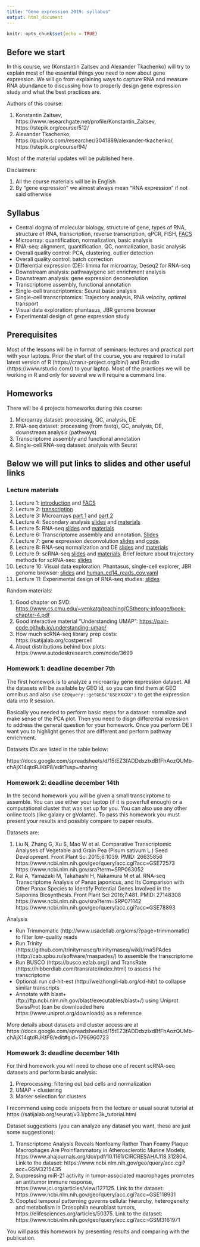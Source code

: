```yaml
---
title: "Gene expression 2019: syllabus"
output: html_document
---
```


```r
knitr::opts_chunk$set(echo = TRUE)
```

## Before we start

In this course, we (Konstantin Zaitsev and Alexander Tkachenko) will try to explain most of the essential things you need to now about gene expression. We will go from explaining ways to capture RNA and measure RNA abundance to discussing how to properly design gene expression study and what the best practices are.

Authors of this course:

1. Konstantin Zaitsev, https://www.researchgate.net/profile/Konstantin_Zaitsev, https://stepik.org/course/512/
2. Alexander Tkachenko, https://publons.com/researcher/3041889/alexander-tkachenko/, https://stepik.org/course/94/


Most of the material updates will be published here.

Disclaimers:

1. All the course materials will be in English
2. By "gene expression" we almost always mean "RNA expression" if not said otherwise

## Syllabus

+ Central dogma of molecular biology, structure of gene, types of RNA, structure of RNA, transcription, reverse transcription, qPCR, FISH, <a href="https://konsolerr.github.io/gene_expression_2019/facs" target="_blank">FACS</a>
+ Microarray: quantification, normalization, basic analysis
+ RNA-seq: alignment, quantification, QC, normalization, basic analysis
+ Overall quality control: PCA, clustering, outlier detection
+ Overall quality control: batch correction
+ Differential expression (DE): limma for microarray, Deseq2 for RNA-seq
+ Downstream analysis: pathway/gene set enrichment analysis
+ Downstream analysis: gene expression deconvolution
+ Transcriptome assembly, functional annotation
+ Single-cell transcriptomics: Seurat basic analysis
+ Single-cell transcriptomics: Trajectory analysis, RNA velocity, optimal transport
+ Visual data exploration: phantasus, JBR genome browser
+ Experimental design of gene expression study

## Prerequisites

Most of the lessons will be in format of seminars: lectures and practical part with your laptops. Prior the start of the course, you are required to install latest version of R (https://cran.r-project.org/bin/) and Rstudio (https://www.rstudio.com/) to your laptop. Most of the practices we will be working in R and only for several we will require a command line.

## Homeworks 

There will be 4 projects homeworks during this course:

1. Microarray dataset: processing, QC, analysis, DE
2. RNA-seq dataset: processing (from fastq), QC, analysis, DE, downstream analysis (pathways)
3. Transcriptome assembly and functional annotation
4. Single-cell RNA-seq dataset: analysis with Seurat


## Below we will put links to slides and other useful links

### Lecture materials

1. Lecture 1: <a href="https://konsolerr.github.io/gene_expression_2019/intro" target="_blank">introduction</a> and <a href="https://konsolerr.github.io/gene_expression_2019/facs" target="_blank">FACS</a>
2. Lecture 2: <a href="https://konsolerr.github.io/gene_expression_2019/transcription/transcription.pdf" target="_blank">transcription</a>
3. Lecture 3: Microarrays <a href="https://konsolerr.github.io/gene_expression_2019/microarray/microarray.html" target="_blank">part 1</a> and <a href="https://konsolerr.github.io/gene_expression_2019/microarray/microarray2.html" target="_blank">part 2</a>
4. Lecture 4: Secondary analysis <a href="https://konsolerr.github.io/gene_expression_2019/secondary_analysis" target="_blank">slides</a> and <a href="https://konsolerr.github.io/gene_expression_2019/secondary_analysis/secondary_analysis.zip" target="_blank">materials</a>
5. Lecture 5: RNA-seq <a href="https://konsolerr.github.io/gene_expression_2019/rna-seq" target="_blank">slides</a> and <a href="https://konsolerr.github.io/gene_expression_2019/rna-seq/rna_seq_materials.zip" target="_blank">materials</a>
6. Lecture 6: Transcriptome assembly and annotation. <a href="https://konsolerr.github.io/gene_expression_2019/assembly/Transcriptome_assembly.pdf" target="_blank">Slides</a>
7. Lecture 7: gene expression deconvolution <a href="https://konsolerr.github.io/gene_expression_2019/deconvolution" target="_blank">slides</a> and <a href="https://konsolerr.github.io/gene_expression_2019/deconvolution/deconvolution.R" target="_blank">code</a>.
8. Lecture 8: RNA-seq normalization and DE <a href="https://konsolerr.github.io/gene_expression_2019/normalization" target="_blank">slides</a> and <a href="https://konsolerr.github.io/gene_expression_2019/normalization/normalization_materials.zip" target="_blank">materials</a>
9. Lecture 9: scRNA-seq <a href="https://konsolerr.github.io/gene_expression_2019/scRNA-seq" target="_blank">slides</a> and <a href="https://konsolerr.github.io/gene_expression_2019/scRNA-seq/materials.zip" target="_blank">materials</a>. Brief lecture about trajectory methods for scRNA-seq: <a href="https://konsolerr.github.io/gene_expression_2019/scRNA-seq/trajectory.pdf" target="_blank">slides</a>
10. Lecture 10: Visual data exploration. Phantasus, single-cell explorer, JBR genome browser: <a href="https://konsolerr.github.io/gene_expression_2019/visual/visual.pdf" target="_blank">slides</a> and <a href="https://konsolerr.github.io/gene_expression_2019/visual/human_cd14_reads_cov.yaml" target="_blank">human_cd14_reads_cov.yaml</a>
11. Lecture 11: Experimental design of RNA-seq studies: <a href="https://konsolerr.github.io/gene_expression_2019/experimental_design.pdf" target="_blank">slides</a> 

Random materials:

1. Good chapter on SVD: <a href="https://www.cs.cmu.edu/~venkatg/teaching/CStheory-infoage/book-chapter-4.pdf" target="_blank">https://www.cs.cmu.edu/~venkatg/teaching/CStheory-infoage/book-chapter-4.pdf</a>
2. Good interactive material "Understanding UMAP": <a href="https://pair-code.github.io/understanding-umap/" target="_blank">https://pair-code.github.io/understanding-umap/</a>
3. How much scRNA-seq library prep costs: https://satijalab.org/costpercell
4. About distributions behind box plots: https://www.autodeskresearch.com/node/3699


### Homework 1: deadline december 7th

The first homework is to analyze a microarray gene expression dataset. All the datasets will be available by GEO id, so you can find them at GEO omnibus and also use `GEOquery::getGEO("GSEXXXXX")` to get the expression data into R session.

Basically you needed to perform basic steps for a dataset: normalize and make sense of the PCA plot. Then you need to disgn differential exression to address the general question for your homework. Once you perform DE I want you to highlight genes that are different and perform pathway enrichment.

Datasets IDs are listed in the table below:

https://docs.google.com/spreadsheets/d/15tEZ3fADDdxzIxdBfFhAozQUMb-chAjX14qtdRJKtP8/edit?usp=sharing

### Homework 2: deadline december 14th

In the second homework you will be given a small transcirptome to assemble. You can use either your laptop (if it is powerfull enough) or a computational cluster that was set up for you. You can also use any other online tools (like galaxy or gVolante). To pass this homework you must present your results and possibly compare to paper results.

Datasets are:

1. Liu N, Zhang G, Xu S, Mao W et al. Comparative Transcriptomic Analyses of Vegetable and Grain Pea (Pisum sativum L.) Seed Development. Front Plant Sci 2015;6:1039. PMID: 26635856 https://www.ncbi.nlm.nih.gov/geo/query/acc.cgi?acc=GSE72573 https://www.ncbi.nlm.nih.gov/sra?term=SRP063052
2. Rai A, Yamazaki M, Takahashi H, Nakamura M et al. RNA-seq Transcriptome Analysis of Panax japonicus, and Its Comparison with Other Panax Species to Identify Potential Genes Involved in the Saponins Biosynthesis. Front Plant Sci 2016;7:481. PMID: 27148308 https://www.ncbi.nlm.nih.gov/sra?term=SRP071142 https://www.ncbi.nlm.nih.gov/geo/query/acc.cgi?acc=GSE78893

Analysis

* Run Trimmomatic (http://www.usadellab.org/cms/?page=trimmomatic) to filter low-quality reads
* Run Trinity (https://github.com/trinityrnaseq/trinityrnaseq/wiki)/rnaSPAdes (http://cab.spbu.ru/software/rnaspades/) to assemble the transcriptome
* Run BUSCO (https://busco.ezlab.org/) and TransRate (https://hibberdlab.com/transrate/index.html) to assess the transcriptome
* Optional: run cd-hit-est (http://weizhongli-lab.org/cd-hit/) to collapse similar transcripts
* Annotate with blast+ (ftp://ftp.ncbi.nlm.nih.gov/blast/executables/blast+/) using Uniprot SwissProt (can be downloaded here https://www.uniprot.org/downloads) as a reference

More details about datasets and cluster access are at https://docs.google.com/spreadsheets/d/15tEZ3fADDdxzIxdBfFhAozQUMb-chAjX14qtdRJKtP8/edit#gid=1796960723

### Homework 3: deadline december 14th

For third homework you will need to chose one of recent scRNA-seq datasets and perform basic analysis:

1) Preprocessing: filtering out bad cells and normalization
2) UMAP + clustering
3) Marker selection  for clusters

I recommend using code snippets from the lecture or usual seurat tutorial at https://satijalab.org/seurat/v3.1/pbmc3k_tutorial.html

Dataset suggestions (you can analyze any dataset you want, these are just some suggestions):

1. Transcriptome Analysis Reveals Nonfoamy Rather Than Foamy Plaque Macrophages Are Proinflammatory in Atherosclerotic Murine Models, https://www.ahajournals.org/doi/pdf/10.1161/CIRCRESAHA.118.312804. Link to the dataset: https://www.ncbi.nlm.nih.gov/geo/query/acc.cgi?acc=GSM3215435
2. Suppressing miR-21 activity in tumor-associated macrophages promotes an antitumor immune response, https://www.jci.org/articles/view/127125. Link to the dataset: https://www.ncbi.nlm.nih.gov/geo/query/acc.cgi?acc=GSE118931
3. Coopted temporal patterning governs cellular hierarchy, heterogeneity and metabolism in Drosophila neuroblast tumors, https://elifesciences.org/articles/50375. Link to the dataset: https://www.ncbi.nlm.nih.gov/geo/query/acc.cgi?acc=GSM3161971

You will pass this homework by presenting results and comparing with the publication.
